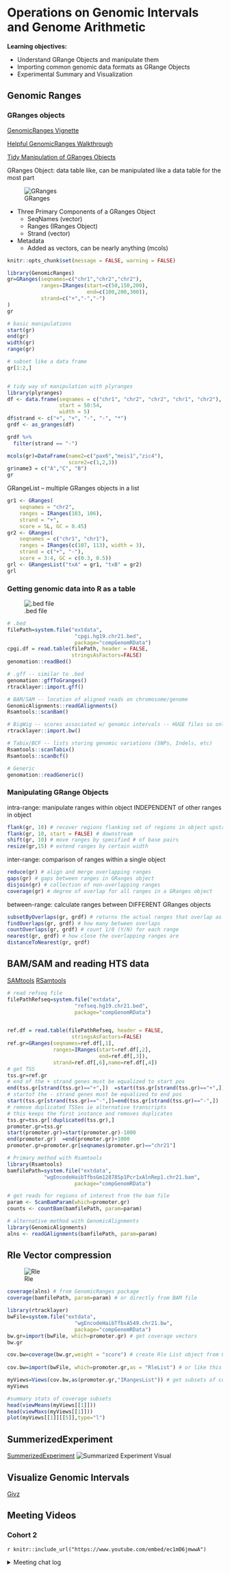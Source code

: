 # Operations on Genomic Intervals and Genome Arithmetic

**Learning objectives:**

- Understand GRange Objects and manipulate them
- Importing common genomic data formats as GRange Objects
- Experimental Summary and Visualization 


## Genomic Ranges

### GRanges objects

[GenomicRanges Vignette](http://www.bioconductor.org/packages/release/bioc/vignettes/GenomicRanges/inst/doc/GenomicRangesIntroduction.html) 

[Helpful GenomicRanges Walkthrough](https://bioconductor.github.io/BiocWorkshops/fluent-genomic-data-analysis-with-plyranges.html)

[Tidy Manipulation of GRanges Objects](https://sa-lee.github.io/plyranges/index.html)

GRanges Object: data table like, can be manipulated like a data table for the most part

![GRanges](images/GRange_Object.jpeg)

- Three Primary Components of a GRanges Object
  - SeqNames (vector)
  - Ranges (IRanges Object)
  - Strand (vector)
- Metadata 
  - Added as vectors, can be nearly anything (mcols)

``` r
knitr::opts_chunk$set(message = FALSE, warning = FALSE)

library(GenomicRanges)
gr=GRanges(seqnames=c("chr1","chr2","chr2"),
           ranges=IRanges(start=c(50,150,200),
                          end=c(100,200,300)),
           strand=c("+","-","-")
)
gr

# basic manipulations
start(gr)
end(gr)
width(gr)
range(gr)

# subset like a data frame
gr[1:2,]


# tidy way of manipulation with plyranges
library(plyranges)
df <- data.frame(seqnames = c("chr1", "chr2", "chr2", "chr1", "chr2"),
                 start = 50:54,
                 width = 5)
df$strand <- c("+", "+", "-", "-", "*")
grdf <- as_granges(df)

grdf %>%
  filter(strand == "-")
```


```r
mcols(gr)=DataFrame(name2=c("pax6","meis1","zic4"),
                    score2=c(1,2,3))
gr$name3 = c("A","C", "B")
gr
```

GRangeList -- multiple GRanges objects in a list

```r
gr1 <- GRanges(
    seqnames = "chr2",
    ranges = IRanges(103, 106),
    strand = "+",
    score = 5L, GC = 0.45)
gr2 <- GRanges(
    seqnames = c("chr1", "chr1"),
    ranges = IRanges(c(107, 113), width = 3),
    strand = c("+", "-"),
    score = 3:4, GC = c(0.3, 0.5))
grl <- GRangesList("txA" = gr1, "txB" = gr2)
grl
```


###  Getting genomic data into R as a table

![.bed file](images/bed.png)
```r
# .bed
filePath=system.file("extdata",
                      "cpgi.hg19.chr21.bed",
                      package="compGenomRData")
cpgi.df = read.table(filePath, header = FALSE,
                     stringsAsFactors=FALSE) 
genomation::readBed()

# .gff -- similar to .bed
genomation::gffToGranges()
rtracklayer::import.gff()

# BAM/SAM -- location of aligned reads on chromosome/genome
GenomicAlignments::readGAlignments()
Rsamtools::scanBam()

# BigWig -- scores associated w/ genomic intervals -- HUGE files so only import what you need!
rtracklayer::import.bw()

# Tabix/BCF -- lists storing genomic variations (SNPs, Indels, etc) 
Rsamtools::scanTabix()
Rsamtools::scanBcf()

# Generic 
genomation::readGeneric()

```

### Manipulating GRange Objects


intra-range: manipulate ranges within object INDEPENDENT of other ranges in object
```r
flank(gr, 10) # recover regions flanking set of regions in object upstream
flank(gr, 10, start = FALSE) # downstream
shift(gr, 10) # move ranges by specified # of base pairs
resize(gr,15) # extend ranges by certain width
```


inter-range: comparison of ranges within a single object
```r
reduce(gr) # align and merge overlapping ranges
gaps(gr) # gaps between ranges in GRanges object
disjoin(gr) # collection of non-overlapping ranges
coverage(gr) # degree of overlap for all ranges in a GRanges object
```


between-range: calculate ranges between DIFFERENT GRanges objects
```r

subsetByOverlaps(gr, grdf) # returns the actual ranges that overlap as a GRanges object
findOverlaps(gr, grdf) # how many between overlaps
countOverlaps(gr, grdf) # count 1/0 (Y/N) for each range
nearest(gr, grdf) # how close the overlapping ranges are
distanceToNearest(gr, grdf)

```


## BAM/SAM and reading HTS data

[SAMtools](http://samtools.github.io/hts-specs/SAMv1.pdf)
[RSamtools](http://www.bioconductor.org/packages/release/bioc/vignettes/Rsamtools/inst/doc/Rsamtools-Overview.pdf)

```r
# read refseq file
filePathRefseq=system.file("extdata",
                      "refseq.hg19.chr21.bed",
                      package="compGenomRData")


ref.df = read.table(filePathRefseq, header = FALSE,
                     stringsAsFactors=FALSE) 
ref.gr=GRanges(seqnames=ref.df[,1],
               ranges=IRanges(start=ref.df[,2],
                              end=ref.df[,3]),
               strand=ref.df[,6],name=ref.df[,4])
# get TSS
tss.gr=ref.gr
# end of the + strand genes must be equalized to start pos
end(tss.gr[strand(tss.gr)=="+",])  =start(tss.gr[strand(tss.gr)=="+",])
# startof the - strand genes must be equalized to end pos
start(tss.gr[strand(tss.gr)=="-",])=end(tss.gr[strand(tss.gr)=="-",])
# remove duplicated TSSes ie alternative transcripts
# this keeps the first instance and removes duplicates
tss.gr=tss.gr[!duplicated(tss.gr),]
promoter.gr=tss.gr
start(promoter.gr)=start(promoter.gr)-1000
end(promoter.gr)  =end(promoter.gr)+1000
promoter.gr=promoter.gr[seqnames(promoter.gr)=="chr21"]

```

```r
# Primary method with Rsamtools
library(Rsamtools)
bamfilePath=system.file("extdata",
            "wgEncodeHaibTfbsGm12878Sp1Pcr1xAlnRep1.chr21.bam",
                      package="compGenomRData")

# get reads for regions of interest from the bam file
param <- ScanBamParam(which=promoter.gr)
counts <- countBam(bamfilePath, param=param)

# alternative method with GenomicAlignments
library(GenomicAlignments)
alns <- readGAlignments(bamfilePath, param=param)
```


## Rle Vector compression 

![Rle](images/Rle_demo.png)
```r

coverage(alns) # from GenomicRanges package
coverage(bamfilePath, param=param) # or directly from BAM file
```

```r
library(rtracklayer)
bwFile=system.file("extdata",
                      "wgEncodeHaibTfbsA549.chr21.bw",
                      package="compGenomRData")
bw.gr=import(bwFile, which=promoter.gr) # get coverage vectors
bw.gr

cov.bw=coverage(bw.gr,weight = "score") # create Rle List object from GRanges object
 
cov.bw=import(bwFile, which=promoter.gr,as = "RleList") # or like this

myViews=Views(cov.bw,as(promoter.gr,"IRangesList")) # get subsets of coverage
myViews

#summary stats of coverage subsets
head(viewMeans(myViews[[1]]))
head(viewMaxs(myViews[[1]]))
plot(myViews[[1]][[5]],type="l")
```


## SummerizedExperiment
[SummerizedExperiment](https://bioconductor.org/packages/release/bioc/vignettes/SummarizedExperiment/inst/doc/SummarizedExperiment.html)
![Summarized Experiment Visual](images/SummarizedExperiment.png)

## Visualize Genomic Intervals
[Givz](http://www.bioconductor.org/packages/release/bioc/vignettes/Gviz/inst/doc/Gviz.html)

## Meeting Videos

### Cohort 2

`r knitr::include_url("https://www.youtube.com/embed/ec1mD6jmwwA")`

<details>
<summary> Meeting chat log </summary>
```
00:01:00	Keith Baxelbaum:	I can't hear you
00:01:06	Allison Smither:	ah let me check audio
00:01:12	Allison Smither:	I can hear you now
```
</details>
